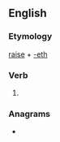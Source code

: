 ==English==

===Etymology===
[[raise]] + [[-eth]]

===Verb===
{{head|en|verb form}}

# {{en-archaic third-person singular of|raise}}

===Anagrams===
* {{anagrams|en|Heratis|ariseth|hastier|sheriat}}
